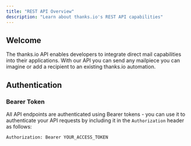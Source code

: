 ```yaml
---
title: "REST API Overview"
description: "Learn about thanks.io's REST API capabilities"
---
```


## Welcome

The thanks.io API enables developers to integrate direct mail capabilities into their applications. With our API you can send any mailpiece you can imagine or add a recipient to an existing thanks.io automation.


## Authentication

### Bearer Token

All API endpoints are authenticated using Bearer tokens -  you can use it to authenticate your API requests by including it in the `Authorization` header as follows:

```http
Authorization: Bearer YOUR_ACCESS_TOKEN
```
